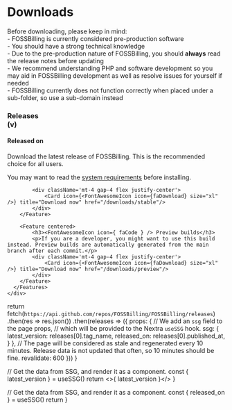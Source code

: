

<div className="home-content">
  <div className="content-container">
    <h1 className="headline">Downloads</h1>
    <p className="subtitle">Before downloading, please keep in mind: <br />- FOSSBilling is currently considered pre-production software <br />- You should have a strong technical knowledge <br />- Due to the pre-production nature of FOSSBilling, you should <strong>always</strong> read the release notes before updating <br />- We recommend understanding PHP and software development so you may aid in FOSSBilling development as well as resolve issues for yourself if needed <br />- FOSSBilling currently does not function correctly when placed under a sub-folder, so use a sub-domain instead</p>
  </div>

  <div className="features-container">
    <div className="content-container">
      <Features>
        <Feature large centered>
            <h3>Releases <br className="show-on-mobile"/>(v<LatestVersion />)</h3>
            <h4>Released on <ReleasedOn /></h4>
            <p>Download the latest release of FOSSBilling. This is the recommended choice for all users.<br /></p>
            <p>You may want to read the <a href="https://fossbilling.org//docs/getting-started/requirements">system requirements</a> before installing.</p>

            <div className='mt-4 gap-4 flex justify-center'>
                <Card icon={<FontAwesomeIcon icon={faDownload} size="xl" />} title="Download now" href="/downloads/stable"/>
            </div>
        </Feature>

        <Feature centered>
            <h3><FontAwesomeIcon icon={ faCode } /> Preview builds</h3>
            <p>If you are a developer, you might want to use this build instead. Preview builds are automatically generated from the main branch after each commit.</p>
            <div className='mt-4 gap-4 flex justify-center'>
                <Card icon={<FontAwesomeIcon icon={faDownload} size="xl" />} title="Download now" href="/downloads/preview"/>
            </div>
        </Feature>
      </Features>
    </div>
  </div>
</div>

  return fetch(`https://api.github.com/repos/FOSSBilling/FOSSBilling/releases`)
    .then(res => res.json())
    .then(releases => ({
      props: {
        // We add an `ssg` field to the page props,
        // which will be provided to the Nextra `useSSG` hook.
        ssg: {
          latest_version: releases[0].tag_name,
          released_on: releases[0].published_at,
        }
      },
      // The page will be considered as stale and regenerated every 10 minutes. Release data is not updated that often, so 10 minutes should be fine.
      revalidate: 600
    }))
}
 
  // Get the data from SSG, and render it as a component.
  const { latest_version } = useSSG()
  return <>{ latest_version }</>
}

  // Get the data from SSG, and render it as a component.
  const { released_on } = useSSG()
  return <Date dateString={released_on} />
}